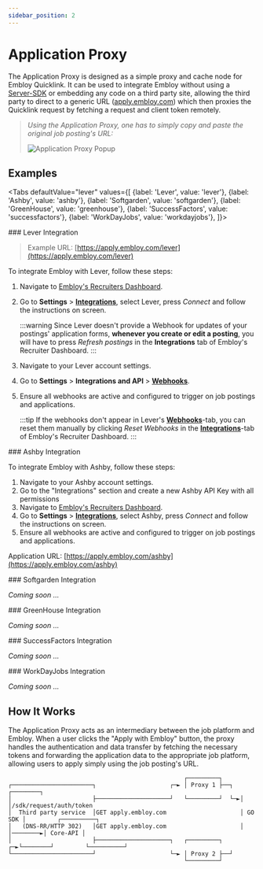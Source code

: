 ```yaml
---
sidebar_position: 2
---
```



# Application Proxy

The Application Proxy is designed as a simple proxy and cache node for Embloy Quicklink. It can be used to integrate Embloy without using a [Server-SDK](/docs/sdks/overview#server-side-sdks) or embedding any code on a third party site, allowing the third party to direct to a generic URL ([apply.embloy.com](https://apply.embloy.com)) which then proxies the Quicklink request by fetching a request and client token remotely.

> _Using the Application Proxy, one has to simply copy and paste the original job posting's URL:_
> 
> ![Application Proxy Popup](/img/integrations/application-proxy.png)

## Examples

<Tabs
  defaultValue="lever"
  values={[
    {label: 'Lever', value: 'lever'},
    {label: 'Ashby', value: 'ashby'},
    {label: 'Softgarden', value: 'softgarden'},
    {label: 'GreenHouse', value: 'greenhouse'},
    {label: 'SuccessFactors', value: 'successfactors'},
    {label: 'WorkDayJobs', value: 'workdayjobs'},
  ]}>

<TabItem value="lever">
### Lever Integration

> Example URL: [https://apply.embloy.com/lever](https://apply.embloy.com/lever)

To integrate Embloy with Lever, follow these steps:

1. Navigate to [Embloy's Recruiters Dashboard](https://genius.embloy.com).
2. Go to **Settings** > [**Integrations**](https://genius.embloy.com/settings?tab=integrations), select Lever, press _Connect_ and follow the instructions on screen.

    :::warning
    Since Lever doesn't provide a Webhook for updates of your postings' application forms, **whenever you create or edit a posting**, you will have to press _Refresh postings_ in the **Integrations** tab of Embloy's Recruiter Dashboard.
    :::
3. Navigate to your Lever account settings.

2. Go to **Settings** \> **Integrations and API** \> **[Webhooks](https://hire.sandbox.lever.co/settings/integrations?tab=webhooks)**.

3. Ensure all webhooks are active and configured to trigger on job postings and applications.

    :::tip
    If the webhooks don't appear in Lever's **[Webhooks](https://hire.sandbox.lever.co/settings/integrations?tab=webhooks)**-tab, you can reset them manually by clicking _Reset Webhooks_ in the [**Integrations**](https://genius.embloy.com/settings?tab=integrations)-tab of Embloy's Recruiter Dashboard.
    :::


</TabItem>

<TabItem value="ashby">
### Ashby Integration

To integrate Embloy with Ashby, follow these steps:

1. Navigate to your Ashby account settings.
2. Go to the "Integrations" section and create a new Ashby API Key with all permissions
3. Navigate to [Embloy's Recruiters Dashboard](https://genius.embloy.com).
4. Go to **Settings** > [**Integrations**](https://genius.embloy.com/settings?tab=integrations), select Ashby, press _Connect_ and follow the instructions on screen.
5. Ensure all webhooks are active and configured to trigger on job postings and applications.

Application URL: [https://apply.embloy.com/ashby](https://apply.embloy.com/ashby)

</TabItem>

<TabItem value="softgarden">
### Softgarden Integration

_Coming soon ..._

</TabItem>

<TabItem value="greenhouse">
### GreenHouse Integration

_Coming soon ..._

</TabItem>

<TabItem value="successfactors">
### SuccessFactors Integration

_Coming soon ..._

</TabItem>

<TabItem value="workdayjobs">
### WorkDayJobs Integration

_Coming soon ..._

</TabItem>

</Tabs>

## How It Works

The Application Proxy acts as an intermediary between the job platform and Embloy. When a user clicks the "Apply with Embloy" button, the proxy handles the authentication and data transfer by fetching the necessary tokens and forwarding the application data to the appropriate job platform, allowing users to apply simply using the job posting's URL.

```
                                                  ┌─────────┐
┌───────────────────────┐                     ┌─► │ Proxy 1 ├──┐  ┌────────┐
│                       ├─────────────────────┘   └─────────┘  └─►│        │/sdk/request/auth/token
│  Third party service  │GET apply.embloy.com                     │ GO SDK │         ┌──────────┐
│   (DNS-RR/HTTP 302)   │GET apply.embloy.com                     │        │────────►│ Core-API │
│                       ├─────────────────────┐   ┌─────────┐  ┌─►└────────┘         └──────────┘
└───────────────────────┘                     └─► │ Proxy 2 ├──┘
                                                  └─────────┘
```